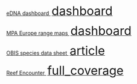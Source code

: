 ::: {.grid}

::: {.g-col-6 .g-col-md-3 .data-viz-col}
[eDNA dashboard <span class="material-symbols-outlined" style="font-size: 32px; padding-left: 3px;">dashboard</span>](https://shiny.obis.org/edna-dashboard/)
:::

::: {.g-col-6 .g-col-md-3 .data-viz-col}
[MPA Europe range maps <span class="material-symbols-outlined" style="font-size: 32px; padding-left: 3px;">dashboard</span>](https://shiny.obis.org/distmaps)
:::

::: {.g-col-6 .g-col-md-3 .data-viz-col}
[OBIS species data sheet <span class="material-symbols-outlined" style="font-size: 32px; padding-left: 3px;">article</span>](https://github.com/iobis/species-report)
:::

::: {.g-col-6 .g-col-md-3 .data-viz-col}
[Reef Encounter <span class="material-symbols-outlined" style="font-size: 32px; padding-left: 3px;">full_coverage</span>](https://coralreefs.org/society-publications/reef-encounter/)
:::

:::